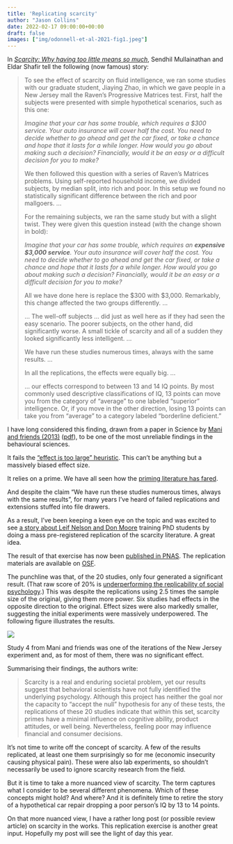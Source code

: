 ```yaml
---
title: 'Replicating scarcity'
author: "Jason Collins"
date: 2022-02-17 09:00:00+00:00
draft: false
images: ["img/odonnell-et-al-2021-fig1.jpeg"]
---
```


In [*Scarcity: Why having too little means so much*](/scarcity-of-time-money-friends-and-bandwidth/), Sendhil Mullainathan and Eldar Shafir tell the following (now famous) story:

> To see the effect of scarcity on fluid intelligence, we ran some studies with our graduate student, Jiaying Zhao, in which we gave people in a New Jersey mall the Raven's Progressive Matrices test. First, half the subjects were presented with simple hypothetical scenarios, such as this one:
>
> *Imagine that your car has some trouble, which requires a \$300 service. Your auto insurance will cover half the cost. You need to decide whether to go ahead and get the car fixed, or take a chance and hope that it lasts for a while longer. How would you go about making such a decision? Financially, would it be an easy or a difficult decision for you to make?*
>
> We then followed this question with a series of Raven's Matrices problems. Using self-reported household income, we divided subjects, by median split, into rich and poor. In this setup we found no statistically significant difference between the rich and poor mallgoers. ...
>
> For the remaining subjects, we ran the same study but with a slight twist. They were given this question instead (with the change shown in bold):
>
> *Imagine that your car has some trouble, which requires an **expensive \$3,000 service**. Your auto insurance will cover half the cost. You need to decide whether to go ahead and get the car fixed, or take a chance and hope that it lasts for a while longer. How would you go about making such a decision? Financially, would it be an easy or a difficult decision for you to make?*
>
> All we have done here is replace the \$300 with \$3,000. Remarkably, this change affected the two groups differently. ...
>
> ... The well-off subjects ... did just as well here as if they had seen the easy scenario. The poorer subjects, on the other hand, did significantly worse. A small tickle of scarcity and all of a sudden they looked significantly less intelligent. ...
>
> We have run these studies numerous times, always with the same results. ...
>
> In all the replications, the effects were equally big. ...
>
> ... our effects correspond to between 13 and 14 IQ points. By most commonly used descriptive classifications of IQ, 13 points can move you from the category of "average" to one labeled "superior" intelligence. Or, if you move in the other direction, losing 13 points can take you from "average" to a category labeled "borderline deficient."

I have long considered this finding, drawn from a paper in Science by [Mani and friends (2013)](https://doi.org/10.1126/science.1238041) ([pdf](https://scholar.harvard.edu/files/sendhil/files/976.full_.pdf)), to be one of the most unreliable findings in the behavioural sciences.

It fails the ["effect is too large" heuristic](/the-effect-is-too-large-heuristic/). This can't be anything but a massively biased effect size.

It relies on a prime. We have all seen how the [priming literature has fared](https://replicationindex.com/2017/02/02/reconstruction-of-a-train-wreck-how-priming-research-went-of-the-rails/).

And despite the claim "We have run these studies numerous times, always with the same results", for many years I've heard of failed replications and extensions stuffed into file drawers.

As a result, I've been keeping a keen eye on the topic and was excited to see [a story about Leif Nelson and Don Moore](https://newsroom.haas.berkeley.edu/classified-training-phd-students-to-advance-the-open-science-revolution/) training PhD students by doing a mass pre-registered replication of the scarcity literature. A great idea.

The result of that exercise has now been [published in PNAS](https://doi.org/10.1073/pnas.2103313118). The replication materials are available on [OSF](https://osf.io/a2e96/).

The punchline was that, of the 20 studies, only four generated a significant result. (That raw score of 20% is [underperforming the replicability of social psychology](https://doi.org/10.1126/science.aac4716).) This was despite the replications using 2.5 times the sample size of the original, giving them more power. Six studies had effects in the opposite direction to the original. Effect sizes were also markedly smaller, suggesting the initial experiments were massively underpowered. The following figure illustrates the results.

![](img/odonnell-et-al-2021-fig1.jpeg)

Study 4 from Mani and friends was one of the iterations of the New Jersey experiment and, as for most of them, there was no significant effect.

Summarising their findings, the authors write:

> Scarcity is a real and enduring societal problem, yet our results suggest that behavioral scientists have not fully identified the underlying psychology. Although this project has neither the goal nor the capacity to "accept the null" hypothesis for any of these tests, the replications of these 20 studies indicate that within this set, scarcity primes have a minimal influence on cognitive ability, product attitudes, or well being. Nevertheless, feeling poor may influence financial and consumer decisions.

It's not time to write off the concept of scarcity. A few of the results replicated, at least one them surprisingly so for me (economic insecurity causing physical pain). These were also lab experiments, so shouldn't necessarily be used to ignore scarcity research from the field.

But it is time to take a more nuanced view of scarcity. The term captures what I consider to be several different phenomena. Which of these concepts might hold? And where? And it is definitely time to retire the story of a hypothetical car repair dropping a poor person's IQ by 13 to 14 points.

On that more nuanced view, I have a rather long post (or possible review article) on scarcity in the works. This replication exercise is another great input. Hopefully my post will see the light of day this year.
